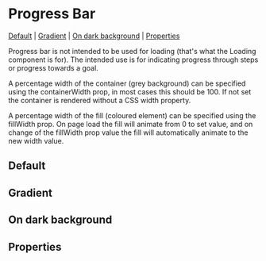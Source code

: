 
<Meta of={stories} />

# Progress Bar

[Default](#default) | [Gradient](#gradient) | [On dark background](#on-dark-background) | [Properties](#properties)

Progress bar is not intended to be used for loading (that's what the Loading component is for). The intended use is for indicating progress through steps or progress towards a goal.

A percentage width of the container (grey background) can be specified using the containerWidth prop, in most cases this should be 100. If not set the container is rendered without a CSS width property.

A percentage width of the fill (coloured element) can be specified using the fillWidth prop. On page load the fill will animate from 0 to set value, and on change of the fillWidth prop value the fill will automatically animate to the new width value.

## Default

<Canvas of={stories.defaultProgressBar} />

## Gradient

<Canvas of={stories.gradient} />

## On dark background

<Canvas of={stories.onDarkBackground} />

## Properties

<Controls component={ProgressBar} />
